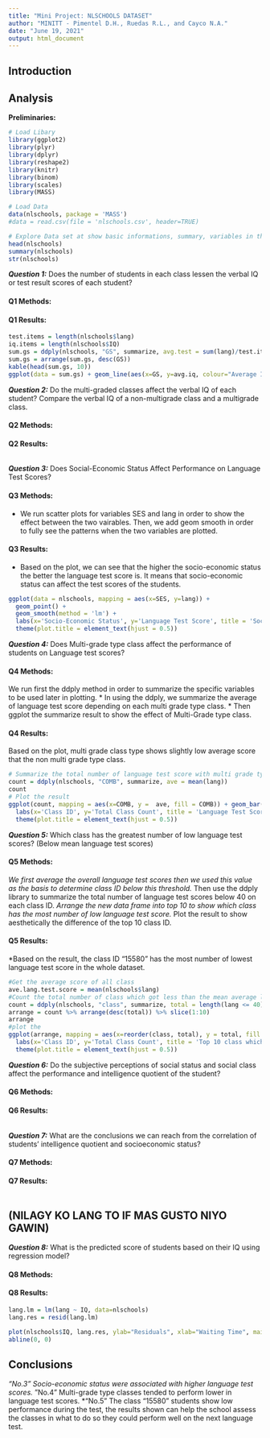 ```yaml
---
title: "Mini Project: NLSCHOOLS DATASET"
author: "MINITT - Pimentel D.H., Ruedas R.L., and Cayco N.A."
date: "June 19, 2021"
output: html_document
---
```


## Introduction


## Analysis
**Preliminaries:**

```r
# Load Libary
library(ggplot2)
library(plyr)
library(dplyr)
library(reshape2)
library(knitr)
library(binom)
library(scales)
library(MASS)

# Load Data
data(nlschools, package = 'MASS')
#data = read.csv(file = 'nlschools.csv', header=TRUE)

# Explore Data set at show basic informations, summary, variables in the nlschools dataset
head(nlschools)
summary(nlschools)
str(nlschools)
```

***Question 1:*** Does the number of students in each class lessen the verbal IQ or test result scores of each student?

#### Q1 Methods:

#### Q1 Results:

```r
test.items = length(nlschools$lang)
iq.items = length(nlschools$IQ)
sum.gs = ddply(nlschools, "GS", summarize, avg.test = sum(lang)/test.items*100 , avg.iq = sum(IQ)/iq.items*100)
sum.gs = arrange(sum.gs, desc(GS))
kable(head(sum.gs, 10))
ggplot(data = sum.gs) + geom_line(aes(x=GS, y=avg.iq, colour="Average IQ")) + geom_line(aes(x=GS, y=avg.test, colour="Average Test Results")) + scale_colour_manual("", values=c("Average IQ"="blue","Average Test Results"="red")) + labs(title = 'Does size matter?', x = 'Class size', y = 'Average')
```

***Question 2:*** Do the multi-graded classes affect the verbal IQ of each student? Compare the verbal IQ of a non-multigrade class and a multigrade class.

#### Q2 Methods:

#### Q2 Results:

```r
```

***Question 3:*** Does Social-Economic Status Affect Performance on Language Test Scores?

#### Q3 Methods:

* We run scatter plots for variables SES and lang in order to show the effect between the two vairables. Then, we add geom smooth in order to fully see the patterns when the two variables are plotted.

#### Q3 Results:

* Based on the plot, we can see that the higher the socio-economic status the better the language test score is. It means that socio-economic status can affect the test scores of the students. 

```r
ggplot(data = nlschools, mapping = aes(x=SES, y=lang)) + 
  geom_point() +
  geom_smooth(method = 'lm') +
  labs(x='Socio-Economic Status', y='Language Test Score', title = 'Socio-Economic Status vs. Language Test Score') + 
  theme(plot.title = element_text(hjust = 0.5))
```

***Question 4:*** Does Multi-grade type class affect the performance of students on Language test scores? 

#### Q4 Methods: 
We run first the ddply method in order to summarize the specific variables to be used later in plotting.
* In using the ddply, we summarize the average of language test score depending on each multi grade type class.
* Then ggplot the summarize result to show the effect of Multi-Grade type class.

#### Q4 Results:
Based on the plot, multi grade class type shows slightly low average score that the non multi grade type class.

```r
# Summarize the total number of language test score with multi grade type class
count = ddply(nlschools, "COMB", summarize, ave = mean(lang))
count
# Plot the result
ggplot(count, mapping = aes(x=COMB, y =  ave, fill = COMB)) + geom_bar(stat = "Identity") + 
  labs(x='Class ID', y='Total Class Count', title = 'Language Test Score vs Multi-Grade Type Class') + 
  theme(plot.title = element_text(hjust = 0.5))

```

***Question 5:*** Which class has the greatest number of low language test scores? (Below mean language test scores)

#### Q5 Methods:
*We first average the overall language test scores then we used this value as the basis to determine class ID below this threshold.
*Then use the ddply library to summarize the total number of language test scores below 40 on each class ID.
*Arrange the new data frame into top 10 to show which class has the most number of low language test score.
*Plot the result to show aesthetically the difference of the top 10 class ID.

#### Q5 Results:
*Based on the result, the class ID "15580" has the most number of lowest language test score in the whole dataset.


```r
#Get the average score of all class 
ave.lang.test.score = mean(nlschools$lang)
#Count the total number of class which got less than the mean average language test score
count = ddply(nlschools, "class", summarize, total = length(lang <= 40))
arrange = count %>% arrange(desc(total)) %>% slice(1:10) 
arrange
#plot the 
ggplot(arrange, mapping = aes(x=reorder(class, total), y = total, fill = class)) + geom_bar(stat="identity") + 
  labs(x='Class ID', y='Total Class Count', title = 'Top 10 class which got the lowest language test scores') + 
  theme(plot.title = element_text(hjust = 0.5))

```

***Question 6:*** Do the subjective perceptions of social status and social class affect the performance and intelligence quotient of the student?

#### Q6 Methods:

#### Q6 Results:

```r



```

***Question 7:*** What are the conclusions we can reach from the correlation of students' intelligence quotient and socioeconomic status?

#### Q7 Methods:

#### Q7 Results:

```r



```

## (NILAGY KO LANG TO IF MAS GUSTO NIYO GAWIN)
***Question 8:*** What is the predicted score of students based on their IQ using regression model?

#### Q8 Methods:

#### Q8 Results:

```r
lang.lm = lm(lang ~ IQ, data=nlschools) 
lang.res = resid(lang.lm)

plot(nlschools$IQ, lang.res, ylab="Residuals", xlab="Waiting Time", main="Old Faithful Eruptions") 
abline(0, 0)


```

## Conclusions
*"No.3" Socio-economic status were associated with higher language test scores.
*"No.4" Multi-grade type classes tended to perform lower in language test scores.
*"No.5" The class "15580" students show low performance during the test, the results shown can help the school assess the classes in what to do so they could perform well on the next language test.  
